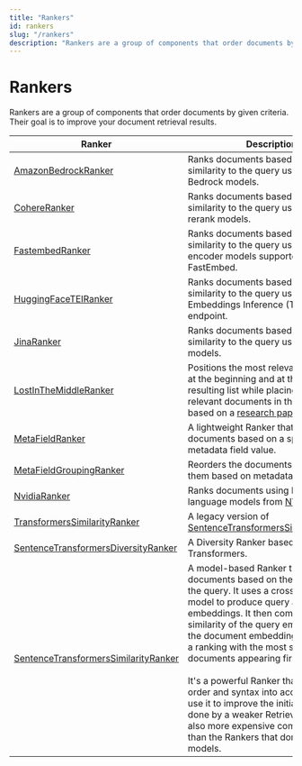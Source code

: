 ```yaml
---
title: "Rankers"
id: rankers
slug: "/rankers"
description: "Rankers are a group of components that order documents by given criteria. Their goal is to improve your document retrieval results."
---
```


# Rankers

Rankers are a group of components that order documents by given criteria. Their goal is to improve your document retrieval results.

| Ranker | Description |
| --- | --- |
| [AmazonBedrockRanker](../../docs/pipeline-components/rankers/amazonbedrockranker.mdx) | Ranks documents based on their similarity to the query using Amazon Bedrock models. |
| [CohereRanker](../../docs/pipeline-components/rankers/cohereranker.mdx) | Ranks documents based on their similarity to the query using Cohere rerank models. |
| [FastembedRanker](../../docs/pipeline-components/rankers/fastembedranker.mdx) | Ranks documents based on their similarity to the query using cross-encoder models supported by FastEmbed. |
| [HuggingFaceTEIRanker](../../docs/pipeline-components/rankers/huggingfaceteiranker.mdx) | Ranks documents based on their similarity to the query using a Text Embeddings Inference (TEI) API endpoint. |
| [JinaRanker](../../docs/pipeline-components/rankers/jinaranker.mdx) | Ranks documents based on their similarity to the query using Jina AI models. |
| [LostInTheMiddleRanker](../../docs/pipeline-components/rankers/lostinthemiddleranker.mdx) | Positions the most relevant documents at the beginning and at the end of the resulting list while placing the least relevant documents in the middle, based on a [research paper](https://arxiv.org/abs/2307.03172). |
| [MetaFieldRanker](../../docs/pipeline-components/rankers/metafieldranker.mdx) | A lightweight Ranker that orders documents based on a specific metadata field value. |
| [MetaFieldGroupingRanker](../../docs/pipeline-components/rankers/metafieldgroupingranker.mdx) | Reorders the documents by grouping them based on metadata keys. |
| [NvidiaRanker](../../docs/pipeline-components/rankers/nvidiaranker.mdx) | Ranks documents using large-language models from [NVIDIA NIMs](https://ai.nvidia.com) . |
| [TransformersSimilarityRanker](../../docs/pipeline-components/rankers/transformerssimilarityranker.mdx) | A legacy version of [SentenceTransformersSimilarityRanker](../../docs/pipeline-components/rankers/sentencetransformerssimilarityranker.mdx). |
| [SentenceTransformersDiversityRanker](../../docs/pipeline-components/rankers/sentencetransformersdiversityranker.mdx) | A Diversity Ranker based on Sentence Transformers. |
| [SentenceTransformersSimilarityRanker](../../docs/pipeline-components/rankers/sentencetransformerssimilarityranker.mdx) | A model-based Ranker that orders documents based on their relevance to the query. It uses a cross-encoder model to produce query and document embeddings. It then compares the similarity of the query embedding to the document embeddings to produce a ranking with the most similar documents appearing first.  <br /> <br />It's a powerful Ranker that takes word order and syntax into account. You can use it to improve the initial ranking done by a weaker Retriever, but it's also more expensive computationally than the Rankers that don't use models. |

